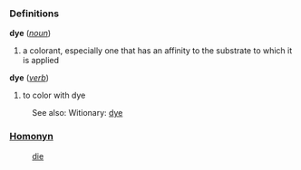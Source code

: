 ===Definitions===
;  '''dye''' (''[[noun]]'')
#a colorant, especially one that has an affinity to the substrate to which it is applied
;  '''dye''' (''[[verb]]'')
#to color with  dye

:See also: Witionary: [[w:dye|dye]]

===[[Homonyn]]===
:[[die]]